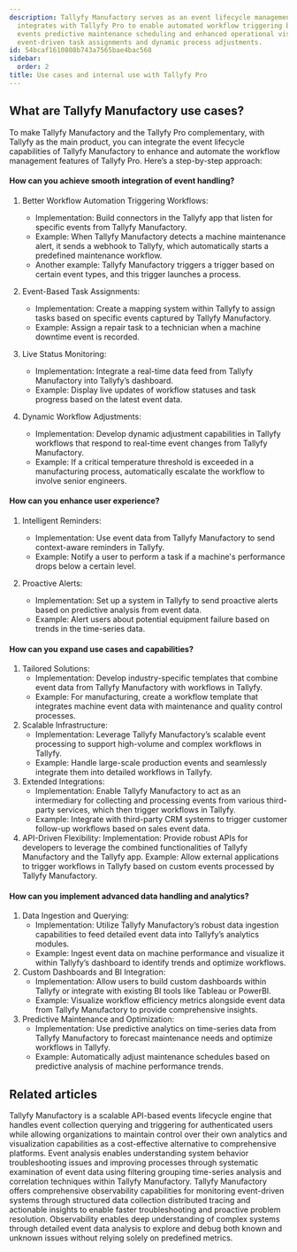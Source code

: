 ```yaml
---
description: Tallyfy Manufactory serves as an event lifecycle management system that
  integrates with Tallyfy Pro to enable automated workflow triggering based on real-time
  events predictive maintenance scheduling and enhanced operational visibility through
  event-driven task assignments and dynamic process adjustments.
id: 54bcaf1610808b743a7565bae4bac568
sidebar:
  order: 2
title: Use cases and internal use with Tallyfy Pro
---
```


## What are Tallyfy Manufactory use cases?

To make Tallyfy Manufactory and the Tallyfy Pro complementary, with Tallyfy as the main product, you can integrate the event lifecycle capabilities of Tallyfy Manufactory to enhance and automate the workflow management features of Tallyfy Pro. Here’s a step-by-step approach:

#### How can you achieve smooth integration of event handling?

1. Better Workflow Automation
   Triggering Workflows:
   - Implementation: Build connectors in the Tallyfy app that listen for specific events from Tallyfy Manufactory.
   - Example: When Tallyfy Manufactory detects a machine maintenance alert, it sends a webhook to Tallyfy, which automatically starts a predefined maintenance workflow.
   - Another example: Tallyfy Manufactory triggers a trigger based on certain event types, and this trigger launches a process.
2. Event-Based Task Assignments:
   - Implementation: Create a mapping system within Tallyfy to assign tasks based on specific events captured by Tallyfy Manufactory.
   - Example: Assign a repair task to a technician when a machine downtime event is recorded.

3. Live Status Monitoring:
   - Implementation: Integrate a real-time data feed from Tallyfy Manufactory into Tallyfy’s dashboard.
   - Example: Display live updates of workflow statuses and task progress based on the latest event data.

4. Dynamic Workflow Adjustments:
   - Implementation: Develop dynamic adjustment capabilities in Tallyfy workflows that respond to real-time event changes from Tallyfy Manufactory.
   - Example: If a critical temperature threshold is exceeded in a manufacturing process, automatically escalate the workflow to involve senior engineers.

#### How can you enhance user experience?

1. Intelligent Reminders:
   - Implementation: Use event data from Tallyfy Manufactory to send context-aware reminders in Tallyfy.
   - Example: Notify a user to perform a task if a machine's performance drops below a certain level.

2. Proactive Alerts:
   - Implementation: Set up a system in Tallyfy to send proactive alerts based on predictive analysis from event data.
   - Example: Alert users about potential equipment failure based on trends in the time-series data.

#### How can you expand use cases and capabilities?

1. Tailored Solutions:
   - Implementation: Develop industry-specific templates that combine event data from Tallyfy Manufactory with workflows in Tallyfy.
   - Example: For manufacturing, create a workflow template that integrates machine event data with maintenance and quality control processes.
2. Scalable Infrastructure:
   - Implementation: Leverage Tallyfy Manufactory’s scalable event processing to support high-volume and complex workflows in Tallyfy.
   - Example: Handle large-scale production events and seamlessly integrate them into detailed workflows in Tallyfy.
3. Extended Integrations:
   - Implementation: Enable Tallyfy Manufactory to act as an intermediary for collecting and processing events from various third-party services, which then trigger workflows in Tallyfy.
   - Example: Integrate with third-party CRM systems to trigger customer follow-up workflows based on sales event data.
4. API-Driven Flexibility:
   Implementation: Provide robust APIs for developers to leverage the combined functionalities of Tallyfy Manufactory and the Tallyfy app.
   Example: Allow external applications to trigger workflows in Tallyfy based on custom events processed by Tallyfy Manufactory.

#### How can you implement advanced data handling and analytics?

1. Data Ingestion and Querying:
   - Implementation: Utilize Tallyfy Manufactory’s robust data ingestion capabilities to feed detailed event data into Tallyfy’s analytics modules.
   - Example: Ingest event data on machine performance and visualize it within Tallyfy’s dashboard to identify trends and optimize workflows.
2. Custom Dashboards and BI Integration:
   - Implementation: Allow users to build custom dashboards within Tallyfy or integrate with existing BI tools like Tableau or PowerBI.
   - Example: Visualize workflow efficiency metrics alongside event data from Tallyfy Manufactory to provide comprehensive insights.
3. Predictive Maintenance and Optimization:
   - Implementation: Use predictive analytics on time-series data from Tallyfy Manufactory to forecast maintenance needs and optimize workflows in Tallyfy.
   - Example: Automatically adjust maintenance schedules based on predictive analysis of machine performance trends.


## Related articles
<CardGrid>
<LinkTitleCard header="<b>Overview</b>" href="/products/manufactory/" > Tallyfy Manufactory is a scalable API-based events lifecycle engine that handles event collection querying and triggering for authenticated users while allowing organizations to maintain control over their own analytics and visualization capabilities as a cost-effective alternative to comprehensive platforms. </LinkTitleCard>
<LinkTitleCard header="<b>Best Practices > Analyzing events and deriving insights</b>" href="/products/manufactory/best-practices/analyzing-events-and-deriving-insights/" > Event analysis enables understanding system behavior troubleshooting issues and improving processes through systematic examination of event data using filtering grouping time-series analysis and correlation techniques within Tallyfy Manufactory. </LinkTitleCard>
<LinkTitleCard header="<b>Manufactory > Introduction to observability best practices</b>" href="/products/manufactory/best-practices/" > Tallyfy Manufactory offers comprehensive observability capabilities for monitoring event-driven systems through structured data collection distributed tracing and actionable insights to enable faster troubleshooting and proactive problem resolution. </LinkTitleCard>
<LinkTitleCard header="<b>Best Practices > What is observability?</b>" href="/products/manufactory/best-practices/what-is-observability/" > Observability enables deep understanding of complex systems through detailed event data analysis to explore and debug both known and unknown issues without relying solely on predefined metrics. </LinkTitleCard>
</CardGrid>